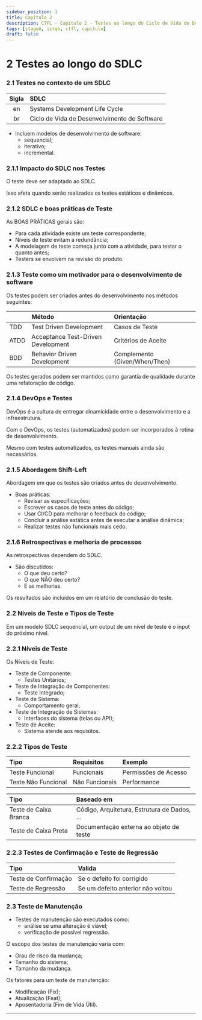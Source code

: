 ```yaml
---
sidebar_position: 1
title: Capítulo 2
description: CTFL - Capítulo 2 - Testes ao longo do Ciclo de Vida de Desenvolvimento de Software
tags: [stageA, istqb, ctfl, capitulo]
draft: false
---
```


# 2 Testes ao longo do SDLC

### 2.1 Testes no contexto de um SDLC

| Sigla | SDLC |
| :-----: | :----- |
| en | Systems Development Life Cycle |
| br | Ciclo de Vida de Desenvolvimento de Software |

- Incluem modelos de desenvolvimento de software:
	- sequencial;
	- iterativo;
	- incremental.

### 2.1.1 Impacto do SDLC nos Testes

O teste deve ser adaptado ao SDLC.

Isso afeta quando serão realizados os testes estáticos e dinâmicos.

### 2.1.2 SDLC e boas práticas de Teste

As BOAS PRÁTICAS gerais são:

- Para cada atividade existe um teste correspondente;
- Níveis de teste evitam a redundância;
- A modelagem de teste começa junto com a atividade, para testar o quanto antes;
- Testers se envolvem na revisão do produto.

### 2.1.3 Teste como um motivador para o desenvolvimento de software

Os testes podem ser criados antes do desenvolvimento nos métodos seguintes:

|  | Método | Orientação |
| :----- | :----- | :----- |
| TDD | Test Driven Development | Casos de Teste |
| ATDD | Acceptance Test-Driven Development | Critérios de Aceite |
| BDD | Behavior Driven Development | Complemento (Given/When/Then) |

Os testes gerados podem ser mantidos como garantia de qualidade durante uma refatoração de código.

### 2.1.4 DevOps e Testes

DevOps é a cultura de entregar dinamicidade entre o desenvolvimento e a infraestrutura.

Com o DevOps, os testes (automatizados) podem ser incorporados à rotina de desenvolvimento.

Mesmo com testes automatizados, os testes manuais ainda são necessários.

### 2.1.5 Abordagem Shift-Left

Abordagem em que os testes são criados antes do desenvolvimento.

- Boas práticas:
	- Revisar as especificações;
	- Escrever os casos de teste antes do código;
	- Usar CI/CD para melhorar o feedback do código;
	- Concluir a análise estática antes de executar a análise dinâmica;
	- Realizar testes não funcionais mais cedo.

### 2.1.6 Retrospectivas e melhoria de processos

As retrospectivas dependem do SDLC.

- São discutidos:
	- O que deu certo?
	- O que NÃO deu certo?
	- E as melhorias.

Os resultados são incluídos em um relatório de conclusão do teste.

### 2.2 Níveis de Teste e Tipos de Teste

Em um modelo SDLC sequencial, um output de um nível de teste é o input do próximo nível.

### 2.2.1 Níveis de Teste

Os Níveis de Teste:

- Teste de Componente:
	- Testes Unitários;
- Teste de Integração de Componentes:
	- Teste Integrado;
- Teste de Sistema:
	- Comportamento geral;
- Teste de Integração de Sistemas:
	- Interfaces do sistema (telas ou API);
- Teste de Aceite:
	- Sistema atende aos requisitos.

### 2.2.2 Tipos de Teste

| Tipo | Requisitos | Exemplo |
| :----- | :----- | :----- |
| Teste Funcional | Funcionais | Permissões de Acesso |
| Teste Não Funcional | Não Funcionais | Performance |

| Tipo | Baseado em |
| :----- | :----- |
| Teste de Caixa Branca | Código, Arquitetura, Estrutura de Dados, ... |
| Teste de Caixa Preta | Documentação externa ao objeto de teste |

### 2.2.3 Testes de Confirmação e Teste de Regressão

| Tipo | Valida |
| :----- | :----- |
| Teste de Confirmação | Se o defeito foi corrigido |
| Teste de Regressão | Se um defeito anterior não voltou |

### 2.3 Teste de Manutenção

- Testes de manutenção são executados como:
	- análise se uma alteração é viável;
	- verificação de possível regressão.

O escopo dos testes de manutenção varia com:

- Grau de risco da mudança;
- Tamanho do sistema;
- Tamanho da mudança.

Os fatores para um teste de manutenção:

- Modificação (Fix);
- Atualização (Feat);
- Aposentadoria (Fim de Vida Útil).

---